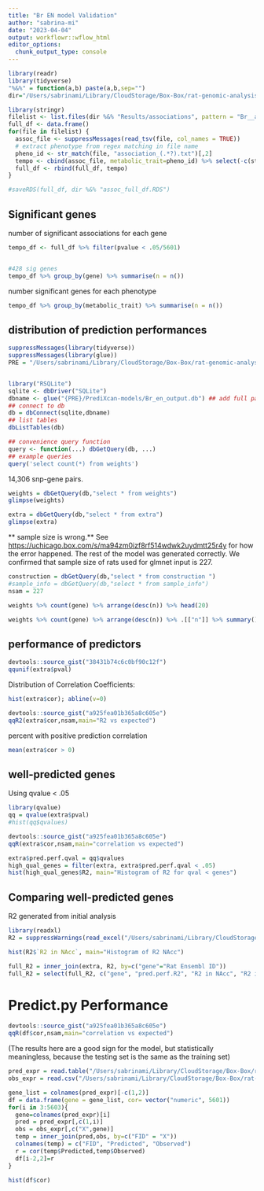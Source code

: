 ```yaml
---
title: "Br EN model Validation"
author: "sabrina-mi"
date: "2023-04-04"
output: workflowr::wflow_html
editor_options:
  chunk_output_type: console
---
```



```r
library(readr)
library(tidyverse)
"%&%" = function(a,b) paste(a,b,sep="")
dir="/Users/sabrinami/Library/CloudStorage/Box-Box/rat-genomic-analysis/PTRS-2023/RatXcan/"
```


```r
library(stringr)
filelist <- list.files(dir %&% "Results/associations", pattern = "Br__association_", full.names = TRUE)
full_df <- data.frame()
for(file in filelist) {
  assoc_file <- suppressMessages(read_tsv(file, col_names = TRUE))
  # extract phenotype from regex matching in file name
  pheno_id <- str_match(file, "association_(.*?).txt")[,2]
  tempo <- cbind(assoc_file, metabolic_trait=pheno_id) %>% select(-c(status))
  full_df <- rbind(full_df, tempo)
} 

#saveRDS(full_df, dir %&% "assoc_full_df.RDS")
```

## Significant genes

number of significant associations for each gene
```r
tempo_df <- full_df %>% filter(pvalue < .05/5601)


#428 sig genes
tempo_df %>% group_by(gene) %>% summarise(n = n())

```

number significant genes for each phenotype

```r
tempo_df %>% group_by(metabolic_trait) %>% summarise(n = n())
```





## distribution of prediction performances

```r
suppressMessages(library(tidyverse))
suppressMessages(library(glue))
PRE = "/Users/sabrinami/Library/CloudStorage/Box-Box/rat-genomic-analysis/PTRS-2023"


library("RSQLite")
sqlite <- dbDriver("SQLite")
dbname <- glue("{PRE}/PrediXcan-models/Br_en_output.db") ## add full path if db file not in current directory
## connect to db
db = dbConnect(sqlite,dbname)
## list tables
dbListTables(db)

## convenience query function
query <- function(...) dbGetQuery(db, ...)
## example queries
query('select count(*) from weights')
```

14,306 snp-gene pairs.

```r
weights = dbGetQuery(db,"select * from weights")
glimpse(weights)
```

```r
extra = dbGetQuery(db,"select * from extra")
glimpse(extra)

```

** sample size is wrong.** See [https://uchicago.box.com/s/ma94zm0izf8rf514wdwk2uydmtt25r4y](https://uchicago.box.com/s/ma94zm0izf8rf514wdwk2uydmtt25r4y) for how the error happened. The rest of the model was generated correctly. We confirmed that sample size of rats used for glmnet input is 227.
```r
construction = dbGetQuery(db,"select * from construction ")
#sample_info = dbGetQuery(db,"select * from sample_info")
nsam = 227

weights %>% count(gene) %>% arrange(desc(n)) %>% head(20)

```

```r
weights %>% count(gene) %>% arrange(desc(n)) %>% .[["n"]] %>% summary()

```


## performance of predictors

```r
devtools::source_gist("38431b74c6c0bf90c12f")
qqunif(extra$pval)

```

Distribution of Correlation Coefficients:
```r
hist(extra$cor); abline(v=0)
```


```r
devtools::source_gist("a925fea01b365a8c605e")
qqR2(extra$cor,nsam,main="R2 vs expected")
```

percent with positive prediction correlation
```r
mean(extra$cor > 0)

```

## well-predicted genes
Using qvalue < .05
```r
library(qvalue)
qq = qvalue(extra$pval)
#hist(qq$qvalues)
```


```r
devtools::source_gist("a925fea01b365a8c605e")
qqR(extra$cor,nsam,main="correlation vs expected")

```

```r
extra$pred.perf.qval = qq$qvalues
high_qual_genes = filter(extra, extra$pred.perf.qval < .05)
hist(high_qual_genes$R2, main="Histogram of R2 for qval < genes")
```

## Comparing well-predicted genes

R2 generated from initial analysis
```r
library(readxl)
R2 = suppressWarnings(read_excel("/Users/sabrinami/Library/CloudStorage/Box-Box/rat-genomic-analysis/PTRS-2023/RatXcan/Results/santhanam-et-al-2022_supplementary-tables-ssr.xlsx", sheet = "ST15 R2 betweeen Tissues", skip=1))

hist(R2$`R2 in NAcc`, main="Histogram of R2 NAcc")

full_R2 = inner_join(extra, R2, by=c("gene"="Rat Ensembl ID"))
full_R2 = select(full_R2, c("gene", "pred.perf.R2", "R2 in NAcc", "R2 in IL", "R2 in LHb", "R2 in PL", "R2 in OFC"))
```


# Predict.py Performance 


```r
devtools::source_gist("a925fea01b365a8c605e")
qqR(df$cor,nsam,main="correlation vs expected")

```





(The results here are a good sign for the model, but statistically meaningless, because the testing set is the same as the training set)
```r
pred_expr = read.table("/Users/sabrinami/Library/CloudStorage/Box-Box/rat-genomic-analysis/PTRS-2023/RatXcan/Results/Br_EN__predict.txt", header=TRUE)
obs_expr = read.csv("/Users/sabrinami/Library/CloudStorage/Box-Box/rat-genomic-analysis/PTRS-2023/RatData/phenotypes/gexBr.csv",header = TRUE)

gene_list = colnames(pred_expr)[-c(1,2)]
df = data.frame(gene = gene_list, cor= vector("numeric", 5601))
for(i in 3:5603){
  gene=colnames(pred_expr)[i]
  pred = pred_expr[,c(1,i)]
  obs = obs_expr[,c("X",gene)]
  temp = inner_join(pred,obs, by=c("FID" = "X"))
  colnames(temp) = c("FID", "Predicted", "Observed")
  r = cor(temp$Predicted,temp$Observed)
  df[i-2,2]=r
}

hist(df$cor)
```



